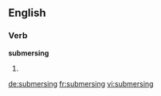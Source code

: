 ==English==

===Verb===
'''submersing'''

# {{present participle of|submerse}}

[[de:submersing]]
[[fr:submersing]]
[[vi:submersing]]